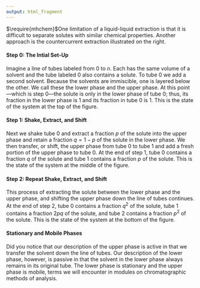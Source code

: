 ```yaml
---
output: html_fragment
---
```


<!-- text for introduction -->

$\require{mhchem}$One limitation of a liquid-liquid extraction is that it is difficult to separate solutes with similar chemical properties. Another approach is the countercurrent extraction illustrated on the right.

#### Step 0: The Intial Set-Up

Imagine a line of tubes labeled from $0$ to $n$. Each has the same volume of a solvent and the tube labeled $0$ also contains a solute. To tube $0$ we add a second solvent. Because the solvents are immiscible, one is layered below the other. We call these the lower phase and the upper phase. At this point---which is step $0$---the solute is only in the lower phase of tube $0$; thus, its fraction in the lower phase is 1 and its fraction in tube $0$ is 1. This is the state of the system at the top of the figure.

#### Step 1: Shake, Extract, and Shift

Next we shake tube $0$ and extract a fraction *p* of the solute into the upper phase and retain a fraction $q = 1 - p$ of the solute in the lower phase. We then transfer, or shift, the upper phase from tube $0$ to tube 1 and add a fresh portion of the upper phase to tube $0$. At the end of step 1, tube $0$ contains a fraction *q* of the solute and tube 1 contains a fraction *p* of the solute. This is the state of the system at the middle of the figure.

#### Step 2: Repeat Shake, Extract, and Shift

This process of extracting the solute between the lower phase and the upper phase, and shifting the upper phase down the line of tubes continues. At the end of step 2, tube $0$ contains a fraction $q^2$ of the solute, tube 1 contains a fraction $2pq$ of the solute, and tube 2 contains a fraction $p^2$ of the solute. This is the state of the system at the bottom of the figure.

#### Stationary and Mobile Phases

Did you notice that our description of the upper phase is active in that we transfer the solvent down the line of tubes. Our description of the lower phase, however, is passive in that the solvent in the lower phase always remains in its original tube. The lower phase is stationary and the upper phase is mobile, terms we will encounter in modules on chromatographic methods of analysis.
